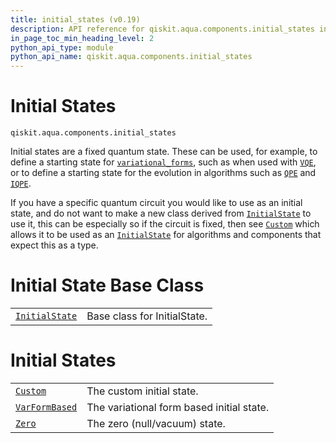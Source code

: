 ```yaml
---
title: initial_states (v0.19)
description: API reference for qiskit.aqua.components.initial_states in qiskit v0.19
in_page_toc_min_heading_level: 2
python_api_type: module
python_api_name: qiskit.aqua.components.initial_states
---
```


<span id="module-qiskit.aqua.components.initial_states" />

<span id="qiskit-aqua-components-initial-states" />

<span id="initial-states-qiskit-aqua-components-initial-states" />

# Initial States

`qiskit.aqua.components.initial_states`

Initial states are a fixed quantum state. These can be used, for example, to define a starting state for [`variational_forms`](qiskit.aqua.components.variational_forms#module-qiskit.aqua.components.variational_forms "qiskit.aqua.components.variational_forms"), such as when used with [`VQE`](qiskit.aqua.algorithms.VQE "qiskit.aqua.algorithms.VQE"), or to define a starting state for the evolution in algorithms such as [`QPE`](qiskit.aqua.algorithms.QPE "qiskit.aqua.algorithms.QPE") and [`IQPE`](qiskit.aqua.algorithms.IQPE "qiskit.aqua.algorithms.IQPE").

If you have a specific quantum circuit you would like to use as an initial state, and do not want to make a new class derived from [`InitialState`](qiskit.aqua.components.initial_states.InitialState "qiskit.aqua.components.initial_states.InitialState") to use it, this can be especially so if the circuit is fixed, then see [`Custom`](qiskit.aqua.components.initial_states.Custom "qiskit.aqua.components.initial_states.Custom") which allows it to be used as an [`InitialState`](qiskit.aqua.components.initial_states.InitialState "qiskit.aqua.components.initial_states.InitialState") for algorithms and components that expect this as a type.

# Initial State Base Class

|                                                                                                                           |                              |
| ------------------------------------------------------------------------------------------------------------------------- | ---------------------------- |
| [`InitialState`](qiskit.aqua.components.initial_states.InitialState "qiskit.aqua.components.initial_states.InitialState") | Base class for InitialState. |

# Initial States

|                                                                                                                           |                                           |
| ------------------------------------------------------------------------------------------------------------------------- | ----------------------------------------- |
| [`Custom`](qiskit.aqua.components.initial_states.Custom "qiskit.aqua.components.initial_states.Custom")                   | The custom initial state.                 |
| [`VarFormBased`](qiskit.aqua.components.initial_states.VarFormBased "qiskit.aqua.components.initial_states.VarFormBased") | The variational form based initial state. |
| [`Zero`](qiskit.aqua.components.initial_states.Zero "qiskit.aqua.components.initial_states.Zero")                         | The zero (null/vacuum) state.             |

